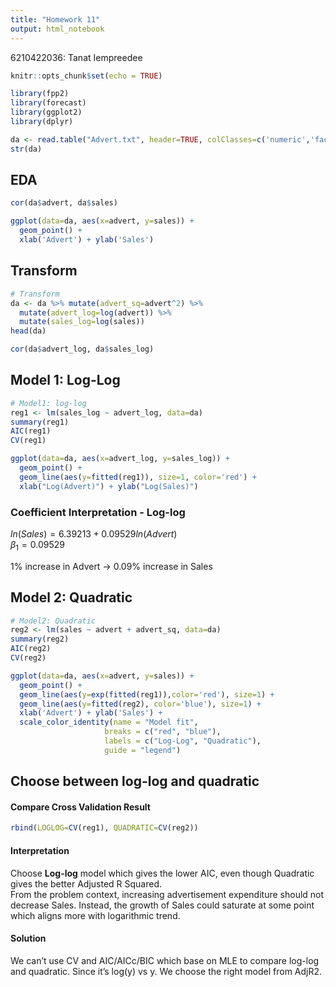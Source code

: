 ```yaml
---
title: "Homework 11"
output: html_notebook
---
```

6210422036: Tanat Iempreedee  

```r
knitr::opts_chunk$set(echo = TRUE)
```

```r
library(fpp2)
library(forecast)
library(ggplot2)
library(dplyr)

da <- read.table("Advert.txt", header=TRUE, colClasses=c('numeric','factor','numeric'))
str(da)
```
## EDA
```r
cor(da$advert, da$sales)
```

```r
ggplot(data=da, aes(x=advert, y=sales)) +
  geom_point() + 
  xlab('Advert') + ylab('Sales')
```
## Transform
```r
# Transform
da <- da %>% mutate(advert_sq=advert^2) %>%
  mutate(advert_log=log(advert)) %>% 
  mutate(sales_log=log(sales))
head(da)
```
```r
cor(da$advert_log, da$sales_log)
```
## Model 1: Log-Log
```r
# Model1: log-log
reg1 <- lm(sales_log ~ advert_log, data=da)
summary(reg1)
AIC(reg1)
CV(reg1)
```
```r
ggplot(data=da, aes(x=advert_log, y=sales_log)) +
  geom_point() +
  geom_line(aes(y=fitted(reg1)), size=1, color='red') +
  xlab("Log(Advert)") + ylab("Log(Sales)")
```
### Coefficient Interpretation - Log-log
  
$ln(Sales) = 6.39213 + 0.09529 ln(Advert)$  
$\beta_1 = 0.09529$

1% increase in Advert -> 0.09% increase in Sales

## Model 2: Quadratic
```r
# Model2: Quadratic
reg2 <- lm(sales ~ advert + advert_sq, data=da)
summary(reg2)
AIC(reg2)
CV(reg2)
```
```r
ggplot(data=da, aes(x=advert, y=sales)) +
  geom_point() +
  geom_line(aes(y=exp(fitted(reg1)),color='red'), size=1) +
  geom_line(aes(y=fitted(reg2), color='blue'), size=1) +
  xlab('Advert') + ylab('Sales') +
  scale_color_identity(name = "Model fit",
                     breaks = c("red", "blue"),
                     labels = c("Log-Log", "Quadratic"),
                     guide = "legend")
```
## Choose between log-log and quadratic

#### Compare Cross Validation Result
```r
rbind(LOGLOG=CV(reg1), QUADRATIC=CV(reg2))
```
#### Interpretation
Choose **Log-log** model which gives the lower AIC, even though Quadratic gives the better Adjusted R Squared.  
From the problem context, increasing advertisement expenditure should not decrease Sales. Instead, the growth of Sales could saturate at some point which aligns more with logarithmic trend.

#### Solution
We can't use CV and AIC/AICc/BIC which base on MLE to compare log-log and quadratic. Since it's log(y) vs y. We choose the right model from AdjR2.
